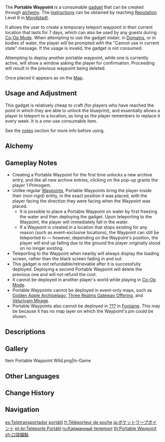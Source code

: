 {{See also|Teleport Waypoint}}
{{Item Infobox
|id           = 220005
|image        = Item Portable Waypoint.png
|type         = Consumables
|invCategory  = Gadgets
|quality      = 4
|effect       = Creates a temporary waypoint at current location for 7 days with a limit of 1 in the world.
|description  = Use this to create a temporary [[Teleport Waypoint]] at your current location. Only one can exist at a time.
A pocket-sized item that creates a temporary Teleport Waypoint. It is capable of connecting with the ley lines, at least to the extent necessary to bring about teleportation.<br>Although it offers an incredible convenience to Vision bearers, the actual principles behind [[Teleport Waypoint]]s are not yet fully understood. We can only hope that using them does not cause any undesirable side effects...
|recipeType   = Instructions
|recipe       = Reach [[Reputation]] Level 6 in [[Mondstadt]]
|reusable     = No
|usage        = Placed
|memento      = No
}}
The '''Portable Waypoint''' is a consumable [[gadget]] that can be created through [[alchemy]]. The [[Instructions: Portable Waypoint|instructions]] can be obtained by reaching [[Reputation]] Level 6 in [[Mondstadt]].

It allows the user to create a temporary teleport waypoint in their current location that lasts for 7 days, which can also be used by any guests during [[Co-Op Mode]]. When attempting to use the gadget midair, in [[Domains]], or in bodies of water, the player will be prompted with the "Cannot use in current state" message. If the usage is invalid, the gadget is not consumed.

Attempting to deploy another portable waypoint, while one is currently active, will show a window asking the player for confirmation. Proceeding will result in the previous waypoint being deleted.

Once placed it appears as {{Icon|Portable Waypoint Map|30}} on the [[Map]].

==Usage and Adjustment==
This gadget is relatively cheap to craft (for players who have reached the point in which they are able to unlock the blueprint), and essentially allows a player to teleport to a location, as long as the player remembers to replace it every week. It is a one-use consumable item.

See the [[Portable Waypoint#Notes|notes]] section for more info before using.

==Alchemy==
{{Recipe
|type = Crafting
|Dead Ley Line Leaves = 1
|Luminescent Spine = 2
|Crystal Chunk = 5
|Mora = 500
|sort = Dead Ley Line Leaves;Luminescent Spine;Crystal Chunk;Mora}}

==Gameplay Notes==
* Creating a Portable Waypoint for the first time unlocks a new archive entry, and like all new archive entries, clicking on the pop-up grants the player 1 Primogem.
* Unlike regular [[Teleport Waypoints|Waypoints]], Portable Waypoints bring the player inside their (non-rigid) entity, in the exact position it was placed, with the player facing the direction they were facing when the Waypoint was placed.
** It is possible to place a Portable Waypoint on water by first freezing the water and then deploying the gadget. Upon teleporting to the Waypoint, the player will immediately fall in the water.
** If a Waypoint is created in a location that stops existing for any reason (such as event-exclusive locations), the Waypoint can still be teleported to &mdash; however, depending on the Waypoint's position, the player will end up falling due to the ground the player originally stood on no longer existing.
* Teleporting to the Waypoint when nearby will always display the loading screen, rather than the black screen fading in and out.
* This gadget is not refundable/retrievable after it is successfully deployed. Deploying a second Portable Waypoint will delete the previous one and will not refund the cost.
* It cannot be deployed in another player's world while playing in [[Co-Op Mode]].
* Portable Waypoints cannot be deployed in event-only maps, such as [[Golden Apple Archipelago]], [[Three Realms Gateway Offering]], and [[Veluriyam Mirage]].
* Portable Waypoints also cannot be deployed in [[??? (Fontaine)|???]] in [[Fontaine]]. This may be because it has no map layer on which the Waypoint's pin could be shown.

==Descriptions==
{{Description|A pocket-sized item that creates a temporary Teleport Waypoint. It is capable of connecting with the Ley Lines, at least to the extent necessary to bring about teleportation. Although it offers an incredible convenience to [[Vision]] bearers, some scholars worry that since the actual principles behind Teleport Waypoints are not yet fully understood, using a built imitation device for teleportation may have serious unknown side effects.|[[Archive]]}}
{{Description|The Portable Waypoint deployed here implements a degree of teleportation functionality. As a human-built replica, however, it has all kinds of restrictions when compared to a bona fide teleport waypoint.|[[Map]]}}

==Gallery==
<gallery>
Item Portable Waypoint Wild.png|In-Game
</gallery>

==Other Languages==
{{Other Languages
|en      = Portable Waypoint
|zhs     = 口袋锚点
|zhs_rm  = Kǒudài Máodiǎn
|zht     = 口袋錨點
|zht_rm  = Kǒudài Máodiǎn
|zh_tl   = Pocket Anchor
|ja      = ポケットワープポイント
|ja_rm   = Poketto Waapu Pointo
|ja_tl   = Pocket Warp Point
|ko      = 포켓 워프 포인트
|ko_tl   = Pocket Warp Point
|es      = Teletransportador portátil
|es_tl   = Portable Teleporter
|fr      = Téléporteur de poche
|fr_tl   = Pocket Teleporter
|ru      = Карманный телепорт
|ru_tl   = Pocket Teleporter
|th      = Portable Waypoint
|vi      = Điểm Dịch Chuyển Bỏ Túi
|vi_tl   = Pocket Teleport Point
|de      = Tragbarer Teleportationspunkt
|de_tl   = Portable Teleport Point
|id      = Portable Waypoint
|pt      = Teleporte Portátil
|pt_tl   = 
|tr      = Taşınabilir Portal
|tr_tl   = Portable Portal
|it      = Portale mobile
|it_tl   = 
}}

==Change History==
{{Change History|1.1}}

==Navigation==
{{Gadget Navbox}}

[[es:Teletransportador portátil]]
[[fr:Téléporteur de poche]]
[[ja:ポケットワープポイント]]
[[pt-br:Teleporte Portátil]]
[[ru:Карманный телепорт]]
[[th:Portable Waypoint]]
[[zh:口袋錨點]]